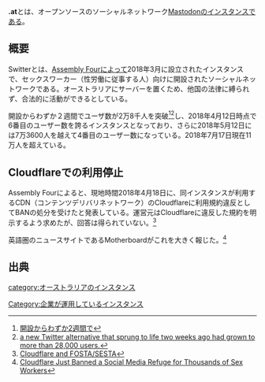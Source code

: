 {{Ruby|'''Switter'''|スウィッター}}'''.at'''とは、オープンソースのソーシャルネットワーク[[Mastodon]]のインスタンスである。

{{Infobox instance
| Name          = Switter
| Image         = [[ファイル:Switter.png|200px|Switter]]
| Domain        = https://switter.at/
| Admin         = [https://switter.at/@j J]<br />[https://switter.at/@e e]
| Moderator     = [https://switter.at/@lolahunt Lola Hunt]
| Country       = オーストラリア
| Start         = 2018年3月27日<ref>[https://switter.at/@j/99753824635658224 J氏による最初のトゥート]</ref>
<!-- | SourceCode = 見つからない... -->
}}

== 概要 ==
Switterとは、[[Assembly Four]]によって2018年3月に設立されたインスタンスで、セックスワーカー（性労働に従事する人）向けに開設されたソーシャルネットワークである。オーストラリアにサーバーを置くため、他国の法律に縛られず、合法的に活動ができるとしている。

開設からわずか２週間でユーザ数が2万8千人を突破<ref>[http://www.itmedia.co.jp/news/articles/1804/12/news077.html 開設からわずか2週間で]</ref><ref>[https://www.buzzfeed.com/carolineodonovan/sex-workers-twitter-switter-mastodon-alternative-social a new Twitter alternative that sprung to life two weeks ago had grown to more than 28,000 users.]</ref>し、2018年4月12日時点で6番目のユーザー数を誇るインスタンスとなっており、さらに2018年5月12日には7万3600人を越えて4番目のユーザー数になっている。2018年7月17日現在11万人を超えている。

== Cloudflareでの利用停止 ==
Assembly Fourによると、現地時間2018年4月18日に、同インスタンスが利用するCDN（コンテンツデリバリネットワーク）のCloudflareに利用規約違反としてBANの処分を受けたと発表している。運営元はCloudflareに違反した規約を明示するよう求めたが、回答は得られていない。<ref>[https://assemblyfour.com/switter/cloudflare-fosta-sesta Cloudflare and FOSTA/SESTA]</ref>

英語圏のニュースサイトであるMotherboardがこれを大きく報じた。<ref>[https://motherboard.vice.com/en_us/article/8xk78x/switter-down-cloudflare-banned-sex-workers-sesta-fosta Cloudflare Just Banned a Social Media Refuge for Thousands of Sex Workers]</ref>

== 出典 ==
<references/>

[[category:オーストラリアのインスタンス]]
[[Category:企業が運用しているインスタンス]]